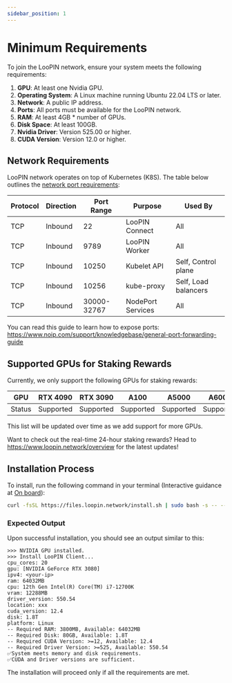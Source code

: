 ```yaml
---
sidebar_position: 1
---
```


# Minimum Requirements

To join the LooPIN network, ensure your system meets the following requirements:

1. **GPU**: At least one Nvidia GPU.
2. **Operating System**: A Linux machine running Ubuntu 22.04 LTS or later.
3. **Network**: A public IP address.
4. **Ports**: All ports must be available for the LooPIN network.
5. **RAM**: At least 4GB * number of GPUs.
6. **Disk Space**: At least 100GB.
7. **Nvidia Driver**: Version 525.00 or higher.
8. **CUDA Version**: Version 12.0 or higher.

## Network Requirements

LooPIN network operates on top of Kubernetes (K8S). The table below outlines the [network port requirements](https://kubernetes.io/docs/reference/networking/ports-and-protocols/):

| Protocol | Direction | Port Range  | Purpose           | Used By              |
| -------- | --------- | ----------- | ----------------- | -------------------- |
| TCP      | Inbound   | 22          | LooPIN Connect    | All                  |
| TCP      | Inbound   | 9789        | LooPIN Worker     | All                  |
| TCP      | Inbound   | 10250       | Kubelet API       | Self, Control plane  |
| TCP      | Inbound   | 10256       | kube-proxy        | Self, Load balancers |
| TCP      | Inbound   | 30000-32767 | NodePort Services | All                  |

You can read this guide to learn how to expose ports: https://www.noip.com/support/knowledgebase/general-port-forwarding-guide 

## Supported GPUs for Staking Rewards

Currently, we only support the following GPUs for staking rewards:

| GPU        | RTX 4090   | RTX 3090   | A100       | A5000      | A6000      | H100       |
|------------|------------|------------|------------|------------|------------|------------|
| Status     | Supported  | Supported  | Supported  | Supported  | Supported  | Supported  |

This list will be updated over time as we add support for more GPUs.

Want to check out the real-time 24-hour staking rewards? Head to https://www.loopin.network/overview for the latest updates!

## Installation Process

To install, run the following command in your terminal (Interactive guidance at [On board](/docs/quick-start/onboard)):

```bash
curl -fsSL https://files.loopin.network/install.sh | sudo bash -s -- --code <your-unique-code>
```

### Expected Output

Upon successful installation, you should see an output similar to this:

```plaintext
>>> NVIDIA GPU installed.
>>> Install LooPIN Client...
cpu_cores: 20
gpu: [NVIDIA GeForce RTX 3080]
ipv4: <your-ip>
ram: 64032MB
cpu: 12th Gen Intel(R) Core(TM) i7-12700K
vram: 12288MB
driver_version: 550.54
location: xxx
cuda_version: 12.4
disk: 1.8T
platform: Linux
-- Required RAM: 3800MB, Available: 64032MB
-- Required Disk: 80GB, Available: 1.8T
-- Required CUDA Version: >=12, Available: 12.4
-- Required Driver Version: >=525, Available: 550.54
✅System meets memory and disk requirements.
✅CUDA and Driver versions are sufficient.
```

The installation will proceed only if all the requirements are met.